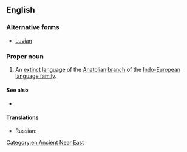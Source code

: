 ==English==

===Alternative forms===
{{wikipedia}}
* [[Luvian]]

===Proper noun===
{{en-proper noun}}

# An [[extinct]] [[language]] of the [[Anatolian]] [[branch]] of the [[Indo-European]] [[language family]].

====See also====
* {{langlist}}

====Translations====
{{trans-top|language}}
* Russian: {{t|ru|лувийский|tr=}}
{{trans-mid}}
{{trans-bottom}}

[[Category:en:Ancient Near East]]